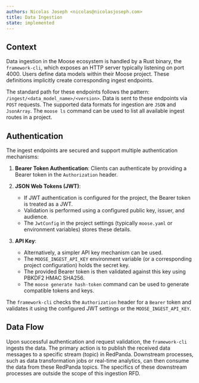 ```yaml
---
authors: Nicolas Joseph <nicolas@nicolasjoseph.com>
title: Data Ingestion
state: implemented
---
```


## Context

Data ingestion in the Moose ecosystem is handled by a Rust binary, the `framework-cli`, which exposes an HTTP
server typically listening on port 4000. Users define data models within their Moose project. These definitions
implicitly create corresponding ingest endpoints.

The standard path for these endpoints follows the pattern: `/ingest/<data_model_name>/<version>`.
Data is sent to these endpoints via `POST` requests. The supported data formats for ingestion are `JSON`
and `JsonArray`. The `moose ls` command can be used to list all available ingest routes in a project.

## Authentication

The ingest endpoints are secured and support multiple authentication mechanisms:

1.  **Bearer Token Authentication**: Clients can authenticate by providing a Bearer token in the `Authorization`
    header.

2.  **JSON Web Tokens (JWT)**:
    *   If JWT authentication is configured for the project, the Bearer token is treated as a JWT.
    *   Validation is performed using a configured public key, issuer, and audience.
    *   The `JwtConfig` in the project settings (typically `moose.yaml` or environment variables) stores these
      details.

3.  **API Key**:
    *   Alternatively, a simpler API key mechanism can be used.
    *   The `MOOSE_INGEST_API_KEY` environment variable (or a corresponding project configuration) holds the
      secret key.
    *   The provided Bearer token is then validated against this key using PBKDF2 HMAC SHA256.
    *   The `moose generate hash-token` command can be used to generate compatible tokens and keys.

The `framework-cli` checks the `Authorization` header for a `Bearer` token and validates it using the
configured JWT settings or the `MOOSE_INGEST_API_KEY`.

## Data Flow

Upon successful authentication and request validation, the `framework-cli` ingests the data.
The primary action is to publish the received data messages to a specific stream (topic) in RedPanda.
Downstream processes, such as data transformation jobs or real-time analytics, can then consume the data
from these RedPanda topics. The specifics of these downstream processes are outside the scope of this
ingestion RFD.
